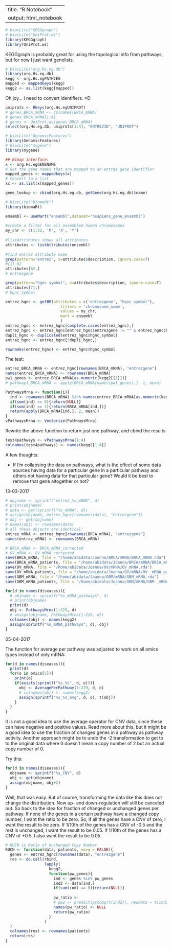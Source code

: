 
---
title: "R Notebook"
output: html_notebook
---

```r
# biocLite("KEGGgraph")
# biocLite("UniProt.ws")
library(KEGGgraph)
library(UniProt.ws)
```

KEGGgraph is probably great for using the topological info from pathways, but for now I just want genelists.

```r
# biocLite("org.Hs.eg.db")
library(org.Hs.eg.db)
kegg <- org.Hs.egPATH2EG
mapped <- mappedkeys(kegg)
kegg2 <- as.list(kegg[mapped])
```
Oh joy... I need to convert identifiers. =D

```r
uniprots <- Rkeys(org.Hs.egUNIPROT)
# genes_BRCA_mRNA <- colnames(BRCA_mRNA)
# genes_BRCA_mRNA[1:4]
# genes <- UniProt.ws(genes_BRCA_mRNA)
select(org.Hs.eg.db, uniprots[1:4], "ENTREZID", "UNIPROT")
```
```r
# biocLite("GenomicFeatures")
library(GenomicFeatures)
# biocLite("mygene")
library(mygene)
```
```r
## Bimap interface:
x <- org.Hs.egGENENAME
# Get the gene names that are mapped to an entrez gene identifier
mapped_genes <- mappedkeys(x)
# Convert to a list
xx <- as.list(x[mapped_genes])
```

```r
gene_lookup <- cbind(org.Hs.eg.db, getGene(org.Hs.eg.db)$name)
```
```r
# biocLite("biomaRt")
library(biomaRt)
```

```r
ensembl <- useMart("ensembl",dataset="hsapiens_gene_ensembl")
 
#create a filter for all assembled human chromosomes
my_chr <- c(1:22, 'M', 'X', 'Y')
 
#listAttributes shows all attributes
attributes <- listAttributes(ensembl)
 
#find entrez attribute name
grep(pattern="entrez", x=attributes$description, ignore.case=T)
#[1] 62
attributes[62,]
# entrezgene

grep(pattern="hgnc symbol", x=attributes$description, ignore.case=T)
attributes[71,]
# hgnc_symbol
```
```r
entrez_hgnc <- getBM(attributes = c('entrezgene', "hgnc_symbol"),
                        filters = 'chromosome_name',
                        values = my_chr,
                        mart = ensembl
                        )
entrez_hgnc <- entrez_hgnc[complete.cases(entrez_hgnc),]
entrez_hgnc <- entrez_hgnc[entrez_hgnc$entrezgene != "" & entrez_hgnc$hgnc_symbol != "",]
dupli_hgnc <- duplicated(entrez_hgnc$hgnc_symbol)
entrez_hgnc <- entrez_hgnc[!dupli_hgnc,]

rownames(entrez_hgnc) <- entrez_hgnc$hgnc_symbol

```
The test:
```r
entrez_BRCA_mRNA <- entrez_hgnc[rownames(BRCA_mRNA), "entrezgene"]
names(entrez_BRCA_mRNA) <- rownames(BRCA_mRNA)
pw1_genes <- entrez_BRCA_mRNA[as.numeric(kegg2[[1]])]
# pathway1_BRCA_mRNA <- apply(BRCA_mRNA[names(pw1_genes),], 1, mean)
```

```r
PathwaysMrna <- function(i){
  ind <- rownames(BRCA_mRNA) %in% names(entrez_BRCA_mRNA[as.numeric(kegg2[[i]])])
  if(sum(ind) == 0){return(NULL)}
  if(sum(ind) == 1){return(BRCA_mRNA[ind,])}
  return(apply(BRCA_mRNA[ind,], 2, mean))
}
vPathwaysMrna <- Vectorize(PathwaysMrna)
```
Rewrite the above function to return just one pathway, and cbind the results
```r
test4pathways <- vPathwaysMrna(1:4)
colnames(test4pathways) <- names(kegg2[1:4])
```

A few thoughts:

* If I'm collapsing the data on pathways, what is the effect of some data sources having data for a particular gene in a particular pathway and others not having data for that particular gene? Would it be best to remove that gene altogether or not?

13-03-2017
```r
# objname <- sprintf("entrez_%s_mRNA", d)
# print(objname)
# data <- get(sprintf("%s_mRNA", d))
# assign(objname, entrez_hgnc[rownames(data), "entrezgene"])
# obj <- get(objname)
# names(obj) <- rownames(data)
# all these objects are identical!
entrez_mRNA <- entrez_hgnc[rownames(BRCA_mRNA), "entrezgene"]
names(entrez_mRNA) <- rownames(BRCA_mRNA)
```

```r
# BRCA_mRNA <- BRCA_mRNA_corrected
# OV_mRNA <- OV_mRNA_corrected
save(BRCA_mRNA, file = "/home/abidata/Joanna/BRCA/mRNA/BRCA_mRNA.rda")
save(BRCA_mRNA_patients, file = "/home/abidata/Joanna/BRCA/mRNA/BRCA_mRNA_patients.rda")
save(OV_mRNA, file = "/home/abidata/Joanna/OV/mRNA/OV_mRNA.rda")
save(OV_mRNA_patients, file = "/home/abidata/Joanna/OV/mRNA/OV _mRNA_patients.rda")
save(GBM_mRNA, file = "/home/abidata/Joanna/GBM/mRNA/GBM_mRNA.rda")
save(GBM_mRNA_patients, file = "/home/abidata/Joanna/GBM/mRNA/GBM _mRNA_patients.rda")
```


```r
for(d in names(diseases)){
  # objname <- sprintf("%s_mRNA_pathways", d)
  # print(objname)
  print(d)
  obj <- PathwaysMrna(1:229, d)
  # assign(objname, PathwaysMrna(1:229, d))
  colnames(obj) <- names(kegg2)
  assign(sprintf("%s_mRNA_pathways", d), obj)
}
```

05-04-2017

The function for average per pathway was adjusted to work on all omics types instead of only mRNA:

```r
for(d in names(diseases)){
  print(d)
  for(o in omics[5]){
    print(o)
    if(exists(sprintf("%s_%s", d, o))){
      obj <- AveragePerPathway(1:229, d, o)
      # colnames(obj) <- names(kegg2)
      assign(sprintf("%s_%s_avg", d, o), t(obj))
    }
  }
}
```

It is not a good idea to use the average operator for CNV data, since these can have negative and positive values. Read more about this, but it might be a good idea to use the fraction of changed genes in a pathway as pathway activity. Another approach might be to undo the -2 transformation to get to to the original data where 0 doesn't mean a copy number of 2 but an actual copy number of 0.

Try this:

```r
for(d in names(diseases)){
  objname <- sprintf("%s_CNV", d)
  obj <- get(objname)
  assign(objname, obj+2)
}
```

Well, that was easy. But of course, transforming the data like this does not change the distribution. Now up- and down-regulation will still be canceled out. So back to the idea for fraction of changed or unchanged genes per pathway. If none of the genes in a certain pathway have a changed copy number, I want the ratio to be zero. So, if all the genes have a CNV of zero, I want the result to be zero. If 1/10th of the genes has a CNV of -0.5 and the rest is unchanged, I want the result to be 0.05. If 1/10th of the genes has a CNV of +0.5, I also want the result to be 0.05.

```r
# RUCN is Ratio of Unchanged Copy Number
RUCN <- function(data, patients, mseq = FALSE){
  genes <- entrez_hgnc[rownames(data), "entrezgene"]
  res <- do.call(rbind, 
                 lapply(
                   kegg2,
                   function(pw_genes){
                     ind <- genes %in% pw_genes
                     ind2 <- data[ind,]
                     if(sum(ind) == 0){return(NULL)}
                     
                     pw_ratio <- 
                     # pw2 <- predict(prcomp(t(ind2)), newdata = t(ind2))[,1]
                     names(pw_ratio) <- NULL
                     return(pw_ratio)
                   }
                 )
  )
  colnames(res) <- rownames(patients)
  return(res)
}
```

